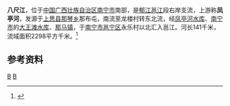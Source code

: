 {{Infobox River
  | river_name      =八尺江
  | image_name      = 
  | image_size      = 
  | caption         = 
  | origin          = [[广西壮族自治区|广西壮族自治区]][[上思县|上思县]][[那琴乡|那琴乡]]那布屯
  | mouth           = 广西壮族自治区[[南宁市|南宁市]][[邕宁区|邕宁区]][[郁江_(西江支流)|郁江]]
  | basin_countries = 
  | length          = 141 km
  | elevation       = 
  | mouth_elevation = 
  | discharge       = 
  | watershed       = 2298 km<sup>2</sup>
}}
'''八尺江'''，位于[[中国|中国]][[广西壮族自治区|广西壮族自治区]][[南宁市|南宁市]]南部，是[[郁江_(西江支流)|郁江]][[邕江|邕江]]段右岸支流，上游称'''凤亭河'''，发源于[[上思县|上思县]][[那琴乡|那琴乡]]那布屯，南流至龙楼村转东北流，经[[凤亭河水库|凤亭河水库]]、[[南宁市|南宁市]]的[[大王滩水库|大王滩水库]]、[[那马镇|那马镇]]，于[[南宁市|南宁市]][[邕宁区|邕宁区]]永乐村以北汇入邕江。河长141千米，流域面积2298平方千米。<ref name="中国河湖大典">{{cite book zh |author=《[[中国河湖大典|中国河湖大典]]》编纂委员会 |title=《中国河湖大典·珠江卷》 |format=M|edition=1 |location=北京 |publisher=中国水利水电出版社 |date=2013年1月 |pages=161页 |id= ISBN 978-7-5170-0561-2}}</ref>

==参考资料==
{{reflist}}

[[Category:鬱江水系|B]]
[[Category:广西河流|B]]